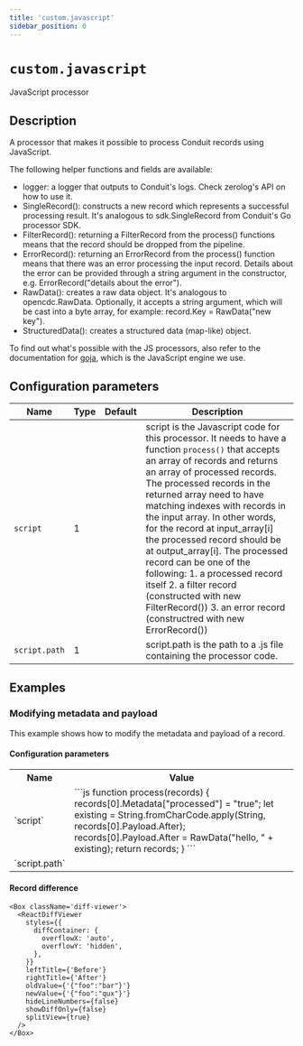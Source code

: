 ```yaml
---
title: 'custom.javascript'
sidebar_position: 0
---
```



# `custom.javascript`

JavaScript processor

## Description

A processor that makes it possible to process Conduit records using JavaScript.

The following helper functions and fields are available:
* logger: a logger that outputs to Conduit's logs. Check zerolog's API on how to use it.
* SingleRecord(): constructs a new record which represents a successful processing result.
It's analogous to sdk.SingleRecord from Conduit's Go processor SDK.
* FilterRecord(): returning a FilterRecord from the process() functions means that the
record should be dropped from the pipeline.
* ErrorRecord(): returning an ErrorRecord from the process() function means that there
was an error processing the input record. Details about the error can be provided through a
string argument in the constructor, e.g. ErrorRecord("details about the error").
* RawData(): creates a raw data object. It's analogous to opencdc.RawData. Optionally, it
accepts a string argument, which will be cast into a byte array, for example: record.Key = RawData("new key").
* StructuredData(): creates a structured data (map-like) object.

To find out what's possible with the JS processors, also refer to the documentation for 
[goja](https://github.com/dop251/goja), which is the JavaScript engine we use.

## Configuration parameters

| Name | Type | Default | Description |
|------|------|---------|-------------|
| `script` | 1 | <Chip label="null" /> | script is the Javascript code for this processor. It needs to have a function `process()` that accepts an array of records and returns an array of processed records. The processed records in the returned array need to have matching indexes with records in the input array. In other words, for the record at input_array[i] the processed record should be at output_array[i].  The processed record can be one of the following: 1. a processed record itself 2. a filter record (constructed with new FilterRecord()) 3. an error record (constructred with new ErrorRecord()) |
| `script.path` | 1 | <Chip label="null" /> | script.path is the path to a .js file containing the processor code. |

## Examples

### Modifying metadata and payload

This example shows how to modify the metadata and payload of a record.

#### Configuration parameters

<table>
  <tr>
    <th>Name</th>
    <th>Value</th>
  </tr>
  <tr>
    <td>`script`</td>
    <td>
```js
function process(records) {
	records[0].Metadata["processed"] = "true";
	let existing = String.fromCharCode.apply(String, records[0].Payload.After);
	records[0].Payload.After = RawData("hello, " + existing);
	return records;
}
```
    </td>
  </tr>
  <tr>
    <td>`script.path`</td>
    <td>
<Chip label="null" />
    </td>
  </tr>
</table>

#### Record difference

```mdx-code-block
<Box className='diff-viewer'>
  <ReactDiffViewer
    styles={{
      diffContainer: {
        overflowX: 'auto',
        overflowY: 'hidden',
      },
    }}
    leftTitle={'Before'}
    rightTitle={'After'}
    oldValue={'{"foo":"bar"}'}
    newValue={'{"foo":"qux"}'}
    hideLineNumbers={false}
    showDiffOnly={false}
    splitView={true}
  />
</Box>
```